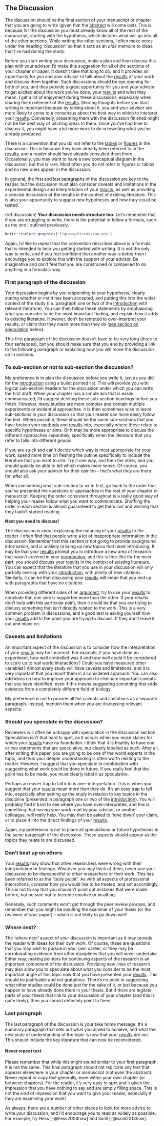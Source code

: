 ## The Discussion {#discussion}

The discussion should be the final section of your manuscript or chapter that you are going to write (given that the [abstract](abstract.html) will come last). This is because for the discussion you must already know all of the rest of the manuscript, starting with the hypothesis, which dictates what will go into all of the other sections. While writing the other sections, I often make notes under the heading ‘discussion’ so that it acts as an _aide memoire_ to ideas that I’ve had during the study.

Before you start writing your discussion, make a plan and then discuss this plan with your advisor. I’d make this suggestion for all of the sections of your chapter or paper. It doesn’t take that long to do, and it provides an opportunity for you and your advisor to talk about the [results](results.html) of your work and discuss them together. Such discussions should be eye opening for both of you, and they provide a great opportunity for you and your advisor to get excited about the work you’ve done, your [results](results.html) and what they mean. I get a lot of enjoyment during these discussions, especially when sharing the excitement of the [results](results.html). Sharing thoughts before you start writing is important because by talking about it, you and your advisor are more likely to come to a consensus about the best way in which to interpret your [results](results.html). Conversely, presenting them with the discussion finished might not be the best way of pitching ideas to them. Once you've had time to discuss it, you might have a lot more work to do in rewriting what you've already produced.

There is a convention that you do not refer to the [tables](tables.html) or [figures](figures.html) in the discussion. This is because they have already been referred to in the [results](results.html), and a reader should have already consulted them there. Occasionally, you may want to have a new conceptual diagram in the discussion, but this is rare. Most often you do not refer to figures or tables and no new ones appear in the discussion.

In general, the first and last paragraphs of the discussion are key to the reader, but the discussion must also consider caveats and limitations in the experimental design and interpretation of your [results](results.html), as well as providing a concise discussion of the results in the context of existing literature. This is also your opportunity to suggest new hypotheses and how they could be tested.

(ref:discussion) **Your discussion needs structure too.** Let's remember that if you are struggling to write, there is the potential to follow a formula, such as the one I outlined previously. 

```r
knitr::include_graphics('figures/discussion.png')
```

Again, I'd like to repeat that the convention described above is a formula that is intended to help you getting started with writing. It is not the only way to write, and if you feel confident that another way is better then I encourage you to explore this with the support of your advisor. Be imaginative and don't feel that you are constrained or compelled to do anything in a formulaic way.

### First paragraph of the discussion
Your discussion begins by you responding to your hypothesis, clearly stating whether or not it has been accepted, and putting this into the wider context of the study (i.e. paragraph one or two of the [introduction](introduction.html) with relevant literature). You can then follow these statements by emphasising what you consider to be the most important finding, and explain how it adds to existing literature. However, don’t be tempted to over-interpret your results, or claim that they mean more than they do ([see section on speculation](speculation.html) below).

This first paragraph of the discussion doesn’t have to be very long (three to four sentences), but you should make sure that you end by providing a link to the following paragraph or explaining how you will move the discussion on in sections.

### To sub-section or not to sub-section the discussion?
My preference is to plan the discussion before you write it, just as you did for the [introduction](introduction.html) using a bullet pointed list. This will provide you with logical sub-section headers for the discussion under which you can write the first draft. When your chapter has a simple aim that is easily communicated, I’d suggest deleting these sub-section headings before you finish. However, many studies are more complex and contain multiple experiments or evidential approaches. It is then sometimes wise to leave sub-sections in your discussion so that your reader can more easily follow the text. Where possible, these should be the same sub-sections that you have broken your [methods](methods.html) and [results](results.html) into, especially where these relate to specific hypotheses or aims. Or it may be more appropriate to discuss the different approaches separately, specifically when the literature that you refer to falls into different groups.

If you are stuck and can’t decide which way is most appropriate for your work, spend more time on fleshing the outline specifically to include the literature that you want to cite. Try it one way, and then the other, and you should quickly be able to tell which makes more sense. Of course, you should also ask your advisor for their opinion – that’s what they are there for, after all.

When considering what sub-section to write first, go back to the order that you’ve presented the questions or approaches in the rest of your chapter or manuscript. Keeping the order consistent throughout is a really good way of helping your reader follow what you want to communicate. Shuffling the order in each section is almost guaranteed to get them lost and wishing that they hadn’t started reading.

**Next you need to discuss!**

The discussion is about explaining the meaning of your [results](results.html) to the reader. I often find that people write a lot of inappropriate information in the discussion. Remember that this section is not going to provide background information, and is unlikely to bring up new topics that need introducing. It may be that your [results](results.html) prompt you to introduce a new area of research that wasn’t covered in your [introduction](introduction.html), and this is fine. But for the main part, you should discuss your [results](results.html) in the context of existing literature. You can expect that the literature that you use in your discussion will only partially overlap with your [introduction](introduction.html), with plenty of new citations. Similarly, it can be that discussing your [results](results.html) will mean that you end up with paragraphs that have no citations.

When providing different sides of an [argument](argument.html), try to use your [results](results.html) to conclude that one side is supported more than the other. If your results don't help with this particular point, then it could be that you are trying to discuss something that isn't directly related to the work. This is a very common problem in discussions, and a good test is asking yourself how your [results](results.html) add to the point you are trying to discuss. If they don't leave it out and move on.


### Caveats and limitations
An important aspect of the discussion is to consider how the interpretation of your [results](results.html) may be incorrect. For example, if you have done an experiment, how well controlled was it and how well could it be considered to scale up to real world interactions? Could you have measured other variables? Almost every study will have caveats and limitations, and it is very important that you report them in a considered approach. You can also add ideas on how to improve your approach to eliminate important caveats that you have identified, even if this means suggesting something that adds evidence from a completely different field of biology.

My preference is not to provide all the caveats and limitations as a separate paragraph. Instead, mention them when you are discussing relevant aspects.


### Should you speculate in the discussion? {#speculation}
Reviewers will often be unhappy with speculation in the discussion section. Speculation isn’t that hard to spot, as it occurs when you make claims for which your [results](results.html) have no foundation. I think that it is healthy to have one or two statements that are speculative, but clearly labelled as such. After all, after writing this paper, you are going to be one of the world experts in the topic, and thus your deeper understanding is often worth relating to the reader. However, I suggest that you speculate in combination with suggesting what work could be done in future. If you really feel that the point has to be made, you must clearly label it as speculative.

Perhaps an easier trap to fall into is over-interpretation. This is when you suggest that your [results](results.html) mean more than they do. It’s an easy trap to fall into, especially after setting up the study in relation to key topics in the discipline (presented in paragraph one or two of the [introduction](introduction.html)). You will probably find it hard to see where you have over-interpreted, and this is something that having your work read by your advisor, or another colleague, will really help. You may then be asked to ‘tone down’ your claim, or to place it into the direct findings of your [results](results.html).

Again, my preference is not to place all speculations or future hypotheses in the same paragraph of the discussion. These aspects should appear as the topics they relate to are discussed.

### Don’t beat up on others
Your [results](results.html) may show that other researchers were wrong with their interpretation or findings. Whatever you may think of them, never use your discussion to be disrespectful to other researchers or their work. This has been referred to as the “bully pulpit”. As with all aspects of professional interactions, consider how you would like to be treated, and act accordingly. This is not to say that you shouldn’t point out mistakes that were made before, but be sure not to become emotive or insulting.

Generally, such comments won’t get through the peer review process, and remember that you might be insulting the examiner of your thesis (or the reviewer of your paper) – which is not likely to go down well!

### Where next?
The ‘where next’ aspect of your discussion is important as it may provide the reader with ideas for their own work. Of course, these are questions that you may wish to pursue in your own career, or they may be corroborating evidence from other disciplines that you will never undertake. Either way, making pointers for continuing aspects of the research is an important component of the discussion. Providing new lines of research may also allow you to speculate about what you consider to be the most important angle of this topic now that you have presented your [results](results.html). This should be justifyable and not gratuitous. There's no point in suggesting what other studies could be done just for the sake of it, or just because you happen to have already done them in your thesis. But if there are legitate parts of your thesis that link to your discussion of your chapter (and this is quite likely), then you should definitely point to them.


### Last paragraph
The last paragraph of the discussion is your take home message. It’s a summary paragraph that sets out what you aimed to achieve, and what the new state of understanding of the topic is now that your [results](results.html) are out. This should include the key literature that can now be reconsidered.

#### Never repeat text
Please remember that while this might sound similar to your first paragraph, it is not the same. This final paragraph should not replicate any text that appears elsewhere in your chapter or manuscript (not even the abstract). Never repeat or copy text generally, even within your own chapter (or between chapters). For the reader, it’s very easy to spot and it gives the impression that you have nothing to say and are simply filling space. This is not the kind of impression that you want to give your reader, especially if they are examining your work!

As always, there are a number of other places to look for more advice to write your discussion, and I’d encourage you to read as widely as possible. For example, try Hess [-@hess2004how] and Sanli [-@sanli2013how].
